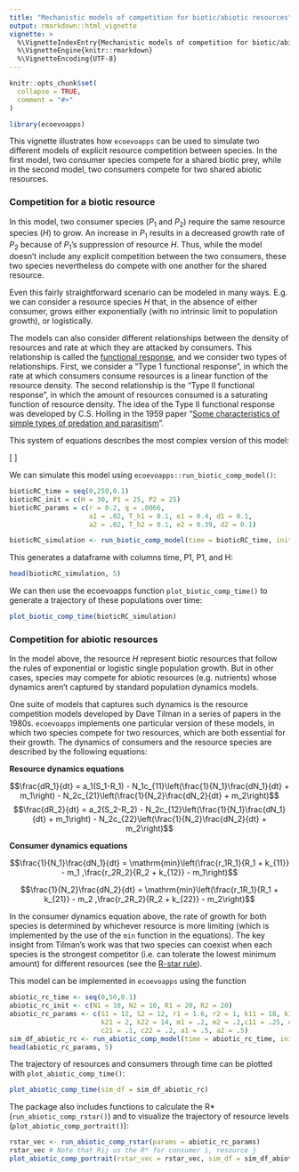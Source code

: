 ```yaml
---
title: "Mechanistic models of competition for biotic/abiotic resources"
output: rmarkdown::html_vignette
vignette: >
  %\VignetteIndexEntry{Mechanistic models of competition for biotic/abiotic resources}
  %\VignetteEngine{knitr::rmarkdown}
  %\VignetteEncoding{UTF-8}
---
```


```r
knitr::opts_chunk$set(
  collapse = TRUE,
  comment = "#>"
)
```

```r
library(ecoevoapps)
```

This vignette illustrates how `ecoevoapps` can be used to simulate two different models of explicit resource competition between species. In the first model, two consumer species compete for a shared biotic prey, while in the second model, two consumers compete for two shared abiotic resources. 

### Competition for a biotic resource 

In this model, two consumer species ($P_1$ and $P_2$) require the same resource species ($H$) to grow. An increase in $P_1$ results in a decreased growth rate of $P_2$ because of $P_1$'s suppression of resource $H$. Thus, while the model doesn't include any explicit competition between the two consumers, these two species nevertheless do compete with one another for the shared resource. 

Even this fairly straightforward scenario can be modeled in many ways. E.g. we can consider a resource species $H$ that, in the absence of either consumer, grows either exponentially (with no intrinsic limit to population growth), or logistically. 

The models can also consider different relationships between the density of resources and rate at which they are attacked by consumers. This relationship is called the [functional response](https://en.wikipedia.org/wiki/Functional_response), and we consider two types of relationships. First, we consider a "Type 1 functional response", in which the rate at which consumers consume resources is a linear function of the resource density. The second relationship is the "Type II functional response", in which the amount of resources consumed is a saturating function of resource density. The idea of the Type II functional response was developed by C.S. Holling in the 1959 paper "[Some characteristics of simple types of predation and parasitism](https://hahana.soest.hawaii.edu/cmoreserver/summercourse/2010/documents/Holling_1959b.pdf)". 


This system of equations describes the most complex version of this model:  

\[
\begin{align}
\frac{dH}{dt} &= rH  \bigl(1-qH\bigr) - \frac{a_1HP_1}{1+a_1T_{h1}H} - \frac{a_2HP_2}{1+a_2T_{h2}H} \\
\\
\frac{dP_1}{dt} &= e_{1} \frac{a_1HP_1}{1+a_1T_{h1}H} - d_1P_1
\\
\\
\frac{dP2}{dt} &= e_2 \frac{a_2HP_2}{1+a_2T_{h2}H} - d_2P_2
\end{align}
\]

We can simulate this model using `ecoevoapps::run_biotic_comp_model()`:

```r

bioticRC_time = seq(0,250,0.1)
bioticRC_init = c(H = 30, P1 = 25, P2 = 25)
bioticRC_params = c(r = 0.2, q = .0066, 
                    a1 = .02, T_h1 = 0.1, e1 = 0.4, d1 = 0.1, 
                    a2 = .02, T_h2 = 0.1, e2 = 0.39, d2 = 0.1)

bioticRC_simulation <- run_biotic_comp_model(time = bioticRC_time, init = bioticRC_init, params = bioticRC_params)

```

This generates a dataframe with columns time, P1, P1, and H:

```r
head(bioticRC_simulation, 5)
```
We can then use the ecoevoapps function `plot_biotic_comp_time()` to generate a trajectory of these populations over time:

```r
plot_biotic_comp_time(bioticRC_simulation)
```

### Competition for abiotic resources  

In the model above, the resource $H$ represent biotic resources that follow the rules of exponential or logistic single population growth. But in other cases, species may compete for abiotic resources (e.g. nutrients) whose dynamics aren't captured by standard population dynamics models. 

One suite of models that captures such dynamics is the resource competition models developed by Dave Tilman in a series of papers in the 1980s. `ecoevoapps` implements one particular version of these models, in which two species compete for two resources, which are both essential for their growth. The dynamics of consumers and the resource species are described by the following equations: 

**Resource dynamics equations**  

$$\frac{dR_1}{dt} = a_1(S_1-R_1) - N_1c_{11}\left(\frac{1}{N_1}\frac{dN_1}{dt} + m_1\right) -  N_2c_{21}\left(\frac{1}{N_2}\frac{dN_2}{dt} + m_2\right)$$
$$\frac{dR_2}{dt} = a_2(S_2-R_2) - N_2c_{12}\left(\frac{1}{N_1}\frac{dN_1}{dt} + m_1\right) -  N_2c_{22}\left(\frac{1}{N_2}\frac{dN_2}{dt} + m_2\right)$$

**Consumer dynamics equations**  

$$\frac{1}{N_1}\frac{dN_1}{dt} = \mathrm{min}\left(\frac{r_1R_1}{R_1 + k_{11}} - m_1 ,\frac{r_2R_2}{R_2 + k_{12}} - m_1\right)$$

$$\frac{1}{N_2}\frac{dN_2}{dt} = \mathrm{min}\left(\frac{r_1R_1}{R_1 + k_{21}} - m_2 ,\frac{r_2R_2}{R_2 + k_{22}} - m_2\right)$$

In the consumer dynamics equation above, the rate of growth for both species is determined by whichever resource is more limiting (which is implemented by the use of the `min` function in the equations). The key insight from Tilman's work was that two species can coexist when each species is the strongest competitor (i.e. can tolerate the lowest minimum amount) for different resources (see the [R-star rule](https://en.wikipedia.org/wiki/R*_rule_(ecology))). 


This model can be implemented in `ecoevoapps` using the function 

```r
abiotic_rc_time <- seq(0,50,0.1)
abiotic_rc_init <- c(N1 = 10, N2 = 10, R1 = 20, R2 = 20)
abiotic_rc_params <- c(S1 = 12, S2 = 12, r1 = 1.6, r2 = 1, k11 = 18, k12 = 4,
                       k21 = 2, k22 = 14, m1 = .2, m2 = .2,c11 = .25, c12 = .08, 
                       c21 = .1, c22 = .2, a1 = .5, a2 = .5)
sim_df_abiotic_rc <- run_abiotic_comp_model(time = abiotic_rc_time, init = abiotic_rc_init, params = abiotic_rc_params)
head(abiotic_rc_params, 5)
```

The trajectory of resources and consumers through time can be plotted with `plot_abiotic_comp_time()`:

```r
plot_abiotic_comp_time(sim_df = sim_df_abiotic_rc)
```
The package also includes functions to calculate the R* (`run_abiotic_comp_rstar()`) and to visualize the trajectory of resource levels (`plot_abiotic_comp_portrait()`):

```r
rstar_vec <- run_abiotic_comp_rstar(params = abiotic_rc_params)
rstar_vec # Note that Rij us the R* for consumer i, resource j
plot_abiotic_comp_portrait(rstar_vec = rstar_vec, sim_df = sim_df_abiotic_rc)
```
